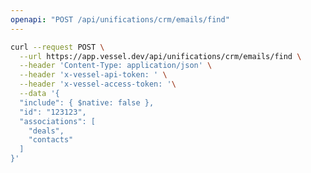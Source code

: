 ```yaml
---
openapi: "POST /api/unifications/crm/emails/find"
---
```


<RequestExample>

```bash Request
curl --request POST \
  --url https://app.vessel.dev/api/unifications/crm/emails/find \
  --header 'Content-Type: application/json' \
  --header 'x-vessel-api-token: ' \
  --header 'x-vessel-access-token: '\
  --data '{
  "include": { $native: false },
  "id": "123123",
  "associations": [
    "deals",
    "contacts"
  ]
}'
```

</RequestExample>


